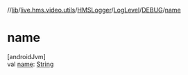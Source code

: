 //[lib](../../../../../index)/[live.hms.video.utils](../../../index)/[HMSLogger](../../index)/[LogLevel](../index)/[DEBUG](index)/[name](name)

# name

[androidJvm]\
val [name](name): [String](https://kotlinlang.org/api/latest/jvm/stdlib/kotlin/-string/index.html)
